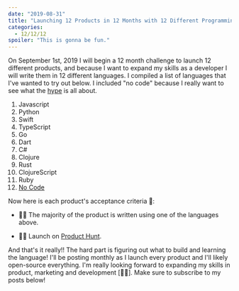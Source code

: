 ```yaml
---
date: "2019-08-31"
title: "Launching 12 Products in 12 Months with 12 Different Programming Languages"
categories:
  - 12/12/12
spoiler: "This is gonna be fun."
---
```

On September 1st, 2019 I will begin a 12 month challenge to launch 12 different products, and because I want to expand my
skills as a developer I will write them in 12 different languages. I compiled a list of languages that I've wanted to try out below.
I included "no code" because I really want to see what the [hype](https://medium.com/@rrhoover/the-rise-of-no-code-e733d7c0944d) is all about.

1. Javascript
1. Python
1. Swift
1. TypeScript
1. Go
1. Dart
1. C#
1. Clojure
1. Rust
1. ClojureScript
1. Ruby
1. [No Code](https://www.makerpad.co/#)

Now here is each product's acceptance criteria 🎯:

* 👨‍💻 The majority of the product is written using one of the languages above.

* 🥳😽 Launch on [Product Hunt](https://www.producthunt.com/).

And that's it really!! The hard part is figuring out what to build and learning the language! I'll be posting monthly as I 
launch every product and I'll likely open-source everything. I'm really looking forward to expanding my skills in product, marketing and development [🦹‍♂️]. 
Make sure to subscribe to my posts below!
